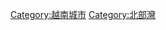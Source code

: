 {{Catnav|頁面分類|地理|行政区划|各國行政區劃|越南行政區劃}}
{{Catnav|頁面分類|地理|各國地理|越南地理|越南行政區劃}}
{{Catnav|頁面分類|各種主題的頁面分類|按國家分類|各國行政區劃|越南行政區劃}}

{{catmore}}
{{Commons category|Haiphong}}

{{DEFAULTSORT:Hai Phong}}
[[Category:越南城市|Category:越南城市]]
[[Category:北部灣|Category:北部灣]]